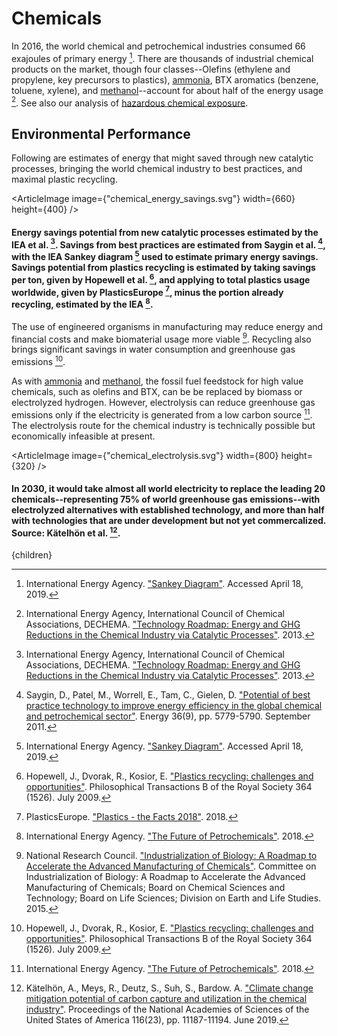 


# Chemicals

In 2016, the world chemical and petrochemical industries consumed 66 exajoules of primary energy [^2]. There are thousands of industrial chemical products on the market, though four classes--Olefins (ethylene and propylene, key precursors to plastics), [ammonia](/energy/energy_distribution/ammonia), BTX aromatics (benzene, toluene, xylene), and [methanol](/energy/energy_distribution/methanol)--account for about half of the energy usage [^4]. See also our analysis of [hazardous chemical exposure](/habitat/environment/chemical_socio).

## Environmental Performance
Following are estimates of energy that might saved through new catalytic processes, bringing the world chemical industry to best practices, and maximal plastic recycling.

<ArticleImage image={"chemical_energy_savings.svg"} width={660} height={400} />
#### Energy savings potential from new catalytic processes estimated by the IEA et al. [^4]. Savings from best practices are estimated from Saygin et al. [^8], with the IEA Sankey diagram [^2] used to estimate primary energy savings. Savings potential from plastics recycling is estimated by taking savings per ton, given by Hopewell et al. [^1], and applying to total plastics usage worldwide, given by PlasticsEurope [^7], minus the portion already recycling, estimated by the IEA [^3].

The use of engineered organisms in manufacturing may reduce energy and financial costs and make biomaterial usage more viable [^6]. Recycling also brings significant savings in water consumption and greenhouse gas emissions [^1].

As with [ammonia](/energy/energy_distribution/ammonia) and [methanol](/energy/energy_distribution/methanol), the fossil fuel feedstock for high value chemicals, such as olefins and BTX, can be be replaced by biomass or electrolyzed hydrogen. However, electrolysis can reduce greenhouse gas emissions only if the electricity is generated from a low carbon source [^3]. The electrolysis route for the chemical industry is technically possible but economically infeasible at present.

<ArticleImage image={"chemical_electrolysis.svg"} width={800} height={320} />
#### In 2030, it would take almost all world electricity to replace the leading 20 chemicals--representing 75% of world greenhouse gas emissions--with electrolyzed alternatives with established technology, and more than half with technologies that are under development but not yet commercalized. Source: Kätelhön et al. [^5].

[^1]: Hopewell, J., Dvorak, R., Kosior, E. ["Plastics recycling: challenges and opportunities"](http://rstb.royalsocietypublishing.org/content/364/1526/2115). Philosophical Transactions B of the Royal Society 364 (1526). July 2009.

[^2]: International Energy Agency. ["Sankey Diagram"](https://www.iea.org/Sankey/). Accessed April 18, 2019.

[^3]: International Energy Agency. ["The Future of Petrochemicals"](https://www.iea.org/petrochemicals/). 2018.

[^4]: International Energy Agency, International Council of Chemical Associations, DECHEMA. ["Technology Roadmap: Energy and GHG Reductions in the Chemical Industry via Catalytic Processes"](https://www.iea.org/publications/freepublications/publication/Chemical_Roadmap_2013_Final_WEB.pdf). 2013.

[^5]: Kätelhön, A., Meys, R., Deutz, S., Suh, S., Bardow. A. ["Climate change mitigation potential of carbon capture and utilization in the chemical industry"](https://www.pnas.org/content/116/23/11187). Proceedings of the National Academies of Sciences of the United States of America 116(23), pp. 11187-11194. June 2019.

[^6]: National Research Council. ["Industrialization of Biology: A Roadmap to Accelerate the Advanced Manufacturing of Chemicals"](http://www.nap.edu/catalog/19001/industrialization-of-biology-a-roadmap-to-accelerate-the-advanced-manufacturing). Committee on Industrialization of Biology: A Roadmap to Accelerate the Advanced Manufacturing of Chemicals; Board on Chemical Sciences and Technology; Board on Life Sciences; Division on Earth and Life Studies. 2015.

[^7]: PlasticsEurope. ["Plastics - the Facts 2018"](https://www.plasticseurope.org/application/files/6315/4510/9658/Plastics_the_facts_2018_AF_web.pdf). 2018.

[^8]: Saygin, D., Patel, M., Worrell, E., Tam, C., Gielen, D. ["Potential of best practice technology to improve energy efficiency in the global chemical and petrochemical sector"](https://www.sciencedirect.com/science/article/abs/pii/S0360544211003446). Energy 36(9), pp. 5779-5790. September 2011.

  <Article 
    focusAreaUrl={focusAreaUrl} 
    hierarchy={hierarchy} 
    site={site}
  >
    {children}
  </Article>